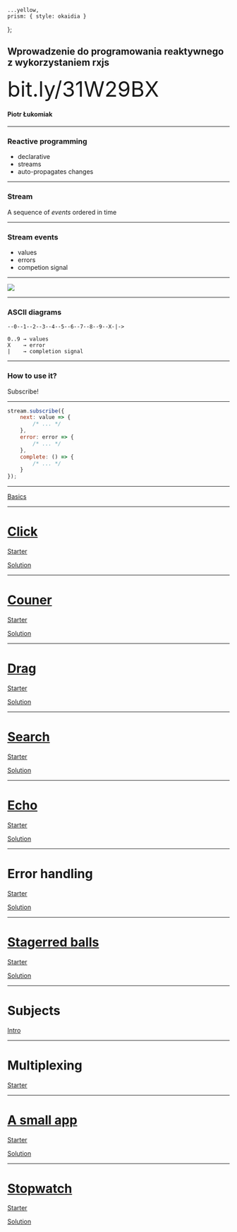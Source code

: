 
    ...yellow,
    prism: { style: okaidia }
};

<Head>
    <title>Wprowadzenie do programowania reaktywnego z wykorzystaniem rxjs</title>
</Head>

## Wprowadzenie do programowania reaktywnego z wykorzystaniem rxjs

<font size="22">bit.ly/31W29BX</font>

#### Piotr Łukomiak

---

### Reactive programming

<ul>
    <Appear>
        <li>declarative</li>
        <li>streams</li>
        <li>auto-propagates changes</li>
    </Appear>
</ul>

---

### Stream

A sequence of _events_ ordered in time

---

### Stream events

<ul>
    <Appear>
        <li>values</li>
        <li>errors</li>
        <li>competion signal</li>
    </Appear>
</ul>

---

<Image src="img/marble-diagram.png" size="contain" />

---

### ASCII diagrams

```
--0--1--2--3--4--5--6--7--8--9--X-|->

0..9 → values
X    → error
|    → completion signal

```

---

### How to use it?

Subscribe!

---

```javascript
stream.subscribe({
    next: value => {
        /* ... */
    },
    error: error => {
        /* ... */
    },
    complete: () => {
        /* ... */
    }
});
```

---

[Basics](https://codesandbox.io/s/compassionate-bassi-8mzz7)

---

# [Click](https://bc2sf.codesandbox.io/)

[Starter](https://codesandbox.io/s/hopeful-sinoussi-5oyxe)

<Appear>
    <a href="https://codesandbox.io/s/dreamy-snow-bc2sf">Solution</a>
</Appear>

---

# [Couner](https://k1d5z.codesandbox.io/)

[Starter](https://codesandbox.io/s/unruffled-snowflake-3i1u5)

<Appear>
    <a href="https://codesandbox.io/s/infallible-engelbart-k1d5z">Solution</a>
</Appear>

---

# [Drag](https://vxggk.codesandbox.io/)

[Starter](https://codesandbox.io/s/friendly-tree-tsfpz)

<Appear>
    <a href="https://codesandbox.io/s/ancient-leftpad-vxggk">Solution</a>
</Appear>

---

# [Search](https://tnk3w.codesandbox.io/)

[Starter](https://codesandbox.io/s/modest-shape-xju37)

<Appear>
    <a href="https://codesandbox.io/s/musing-margulis-tnk3w">Solution</a>
</Appear>

---

# [Echo](https://4g7xt.codesandbox.io/)

[Starter](https://codesandbox.io/s/dank-waterfall-kgp59)

<Appear>
    <a href="https://codesandbox.io/s/youthful-goldstine-4g7xt">Solution</a>
</Appear>

---

# Error handling

[Starter](https://codesandbox.io/s/strange-silence-rw35l)

<Appear>
    <a href="https://codesandbox.io/s/cool-shockley-v1ylo">Solution</a>
</Appear>

---

# [Stagerred balls](https://5snjg.codesandbox.io/)

[Starter](https://codesandbox.io/s/cocky-feynman-yxde8)

<Appear>
    <a href="https://codesandbox.io/s/amazing-sea-5snjg">Solution</a>
</Appear>

---

# Subjects

[Intro](https://codesandbox.io/s/rxjs-workshop-subjects-intro-7l5e4)

---

# Multiplexing

[Starter](https://codesandbox.io/s/confident-violet-jlgxy)

---

# [A small app](https://qbfy0.codesandbox.io/)

[Starter](https://codesandbox.io/s/restless-framework-ompjd)

<Appear>
    <a href="https://codesandbox.io/s/sleepy-minsky-qbfy0">
        Solution
    </a>
</Appear>

---

# [Stopwatch](https://667hu.codesandbox.io/)

[Starter](https://codesandbox.io/s/awesome-tdd-nvogm)

<Appear>
    <a href="https://codesandbox.io/s/solitary-cookies-667hu">Solution</a>
</Appear>
